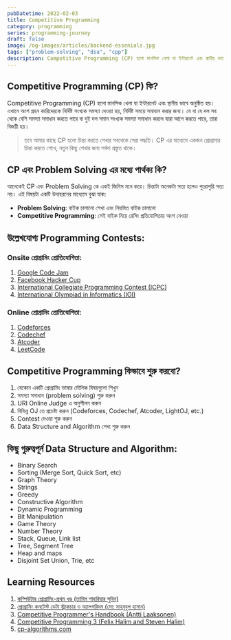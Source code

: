 ```yaml
---
pubDatetime: 2022-02-03
title: Competitive Programming
category: programming
series: programming-journey
draft: false
image: /og-images/articles/backend-essenials.jpg
tags: ["problem-solving", "dsa", "cpp"]
description: Competitive Programming (CP) হলো মানসিক খেলা যা ইন্টারনেট এবং স্থানীয় ভাবে অনুষ্ঠিত হয়। এখানে অংশ গ্রহন কারিদেরকে নির্দিষ্ট সংখ্যক সমস্যা দেওয়া হয়, নির্দিষ্ট সময়ে সমাধান করার জন্য।
---
```


## Competitive Programming (CP) কি?

Competitive Programming (CP) হলো মানসিক খেলা যা ইন্টারনেট এবং স্থানীয় ভাবে অনুষ্ঠিত হয়। এখানে অংশ গ্রহন কারিদেরকে নির্দিষ্ট সংখ্যক সমস্যা দেওয়া হয়, নির্দিষ্ট সময়ে সমাধান করার জন্য। যে বা যে দল সব থেকে বেশি সমস্যা সমাধান করতে পারে বা দুই দল সমান সংখ্যক সমস্যা সমাধান করলে যারা আগে করতে পারে, তারা বিজয়ী হয়।

> তবে আমার কাছে CP হলো চিন্তা করতে শেখার সবথেকে সেরা পদ্ধতি। CP এর মাধ্যেমে একজন প্রোগ্রামার চিন্তা করতে শেখে, নতুন কিছু শেখার জন্য সর্বদা প্রস্তুত থাকে।

## CP এবং Problem Solving এর মধ্যে পার্থক্য কি?

আনেকেই CP এবং Problem Solving কে একই জিনিস মনে করে। চিন্তাটা অনেকটা সত্য হলেও পুরোপুরি সত্য নয়। এই বিষয়টা একটি উদাহরনের মাধ্যেমে বুঝা যাক:

- **Problem Solving**: বাইক চালানো শেখা এবং নিয়মিত বাইক চালানো
- **Competitive Programming**: সেই বাইক নিয়ে রেসিং প্রতিযোগিতায় অংশ নেওয়া

## উল্লেখযোগ্য Programming Contests:

### Onsite প্রোগ্রামিং প্রোতিযােগিতা:

1. [Google Code Jam](https://en.wikipedia.org/wiki/Google_Code_Jam)
2. [Facebook Hacker Cup](https://en.wikipedia.org/wiki/Facebook_Hacker_Cup)
3. [International Collegiate Programming Contest (ICPC)](https://en.wikipedia.org/wiki/International_Collegiate_Programming_Contest)
4. [International Olympiad in Informatics (IOI)](https://en.wikipedia.org/wiki/International_Olympiad_in_Informatics)

### Online প্রোগ্রামিং প্রোতিযােগিতা:

1. [Codeforces](https://codeforces.com)
2. [Codechef](https://www.codechef.com/)
3. [Atcoder](https://atcoder.jp/)
4. [LeetCode](https://leetcode.com/)

## Competitive Programming কিভাবে শুরু করবো?

1. যেকোন একটি প্রোগ্রামিং ভাষার মৌলিক বিষয়গুলো শিখুন
2. সমস্যা সমাধান (problem solving) শুরু করুন
3. URI Online Judge এ অনুশীলন করুন
4. বিভিন্ন OJ তে প্রচেষ্টা করুন (Codeforces, Codechef, Atcoder, LightOJ, etc.)
5. Contest দেওয়া শুরু করুন
6. Data Structure and Algorithm শেখা শুরু করুন

## কিছু গুরুত্বপূর্ন Data Structure and Algorithm:

- Binary Search
- Sorting (Merge Sort, Quick Sort, etc)
- Graph Theory
- Strings
- Greedy
- Constructive Algorithm
- Dynamic Programming
- Bit Manipulation
- Game Theory
- Number Theory
- Stack, Queue, Link list
- Tree, Segment Tree
- Heap and maps
- Disjoint Set Union, Trie, etc

## Learning Resources

1. [কম্পিউটার প্রোগ্রামিং-প্রথম খণ্ড (তামিম শাহরিয়ার সুবিন)](https://www.rokomari.com/book/166987/computer-programming--1st-part)
2. [প্রোগ্রামিং কনটেস্ট ডেটা স্ট্রাকচার ও অ্যালগরিদম (মো: মাহবুবুল হাসান)](http://dimik.pub/book/77/programming-contest-data-structure-and-algorithm)
3. [Competitive Programmer's Handbook (Antti Laaksonen)](https://cses.fi/book/book.pdf)
4. [Competitive Programming 3 (Felix Halim and Steven Halim)](https://cpbook.net/)
5. [cp-algorithms.com ](https://cp-algorithms.com/)
